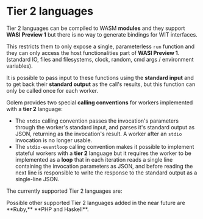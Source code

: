
# Tier 2 languages

Tier 2 languages can be compiled to WASM **modules** and they support **WASI Preview 1** but there is no way to generate bindings for WIT interfaces.

This restricts them to only expose a single, parameterless `run` function and they can only access the host functionalities part of **WASI Preview 1**. (standard IO, files and filesystems, clock, random, cmd args / environment variables).

It is possible to pass input to these functions using the **standard input** and to get back their **standard output** as the call's results, but this function can only be called once for each worker.

Golem provides two special **calling conventions** for workers implemented with a **tier 2** language:

- The `stdio` calling convention passes the invocation's parameters through the worker's standard input, and parses it's standard output as JSON, returning as the invocation's result. A worker after an `stdio` invocation is no longer usable.
- The `stdio-eventloop` calling convention makes it possible to implement stateful workers with a **tier 2** language but it requires the worker to be implemented as a **loop** that in each iteration reads a single line containing the invocation parameters as JSON, and before reading the next line is responsible to write the response to the standard output as a single-line JSON.

The currently supported Tier 2 languages are:

<Cards>
  <Card title="Swift" href="/docs/building-templates/tier-2/swift" />
  <Card title="Zig" href="/docs/building-templates/tier-2/zig" />
  <Card title="Grain" href="/docs/building-templates/tier-2/grain" />
</Cards>

<Callout>
 Possible other supported Tier 2 languages added in the near future are **Ruby,** **PHP and Haskell**.

</Callout>
